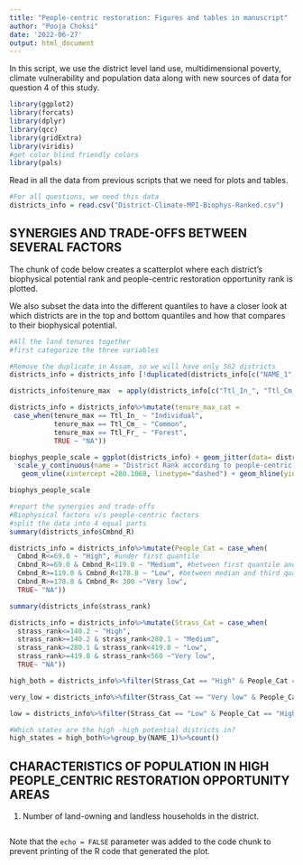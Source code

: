 ```yaml
---
title: "People-centric restoration: Figures and tables in manuscript"
author: "Pooja Choksi"
date: '2022-06-27'
output: html_document
---
```


In this script, we use the district level land use, multidimensional poverty, climate vulnerability and population data along with new sources of data for question 4 of this study.  


```r
library(ggplot2)
library(forcats)
library(dplyr)
library(qcc)
library(gridExtra)
library(viridis)
#get color blind friendly colors 
library(pals)

```


Read in all the data from previous scripts that we need for plots and tables.

```r

#For all questions, we need this data
districts_info = read.csv("District-Climate-MPI-Biophys-Ranked.csv")

```

## SYNERGIES AND TRADE-OFFS BETWEEN SEVERAL FACTORS

The chunk of code below creates a scatterplot where each district's biophysical potential rank and people-centric restoration opportunity rank is plotted. 

We also subset the data into the different quantiles to have a closer look at which districts are in the top and bottom quantiles and how that compares to their biophysical potential.

```r

#All the land tenures together
#first categorize the three variables

#Remove the duplicate in Assam, so we will have only 562 districts 
districts_info = districts_info [!duplicated(districts_info[c("NAME_1","NAME_2")]),]

districts_info$tenure_max  = apply(districts_info[c("Ttl_In_", "Ttl_Cm_", "Ttl_Fr_")], 1, max)

districts_info = districts_info%>%mutate(tenure_max_cat = 
 case_when(tenure_max == Ttl_In_ ~ "Individual",
           tenure_max == Ttl_Cm_ ~ "Common",
           tenure_max == Ttl_Fr_ ~ "Forest", 
           TRUE ~ "NA"))

biophys_people_scale = ggplot(districts_info) + geom_jitter(data= districts_info, aes(x = strass_rank, y= Cmbnd_R, shape = tenure_max_cat, color = Clmt_v_, size = MPI_Dst), alpha = 0.6)+ theme_bw()+scale_color_viridis(option = "D")+
  scale_y_continuous(name = "District Rank according to people-centric restoration opportunity") + scale_x_continuous(name="District Rank according to biophysical restoration potential")+ 
   geom_vline(xintercept =280.1068, linetype="dashed") + geom_hline(yintercept = 124.1441, linetype="dashed")

biophys_people_scale

#report the synergies and trade-offs
#Biophysical factors v/s people-centric factors 
#split the data into 4 equal parts 
summary(districts_info$Cmbnd_R)

districts_info = districts_info%>%mutate(People_Cat = case_when(
  Cmbnd_R<=69.0 ~ "High", #under first quantile
  Cmbnd_R>=69.0 & Cmbnd_R<119.0 ~ "Medium", #between first quantile and median
  Cmbnd_R>=119.0 & Cmbnd_R<178.8 ~ "Low", #between median and third quantile
  Cmbnd_R>=178.8 & Cmbnd_R< 300 ~"Very low",
  TRUE~ "NA"))

summary(districts_info$strass_rank)

districts_info = districts_info%>%mutate(Strass_Cat = case_when(
  strass_rank<=140.2 ~ "High",
  strass_rank>=140.2 & strass_rank<280.1 ~ "Medium",
  strass_rank>=280.1 & strass_rank<419.8 ~ "Low",
  strass_rank>=419.8 & strass_rank<560 ~"Very low",
  TRUE~ "NA"))

high_both = districts_info%>%filter(Strass_Cat == "High" & People_Cat == "High")

very_low = districts_info%>%filter(Strass_Cat == "Very low" & People_Cat == "High")

low = districts_info%>%filter(Strass_Cat == "Low" & People_Cat == "High")

#Which states are the high -high potential districts in?
high_states = high_both%>%group_by(NAME_1)%>%count()

```

## CHARACTERISTICS OF POPULATION IN HIGH PEOPLE_CENTRIC RESTORATION OPPORTUNITY AREAS

1. Number of land-owning and landless households in the district.

```r
```

Note that the `echo = FALSE` parameter was added to the code chunk to prevent printing of the R code that generated the plot.
